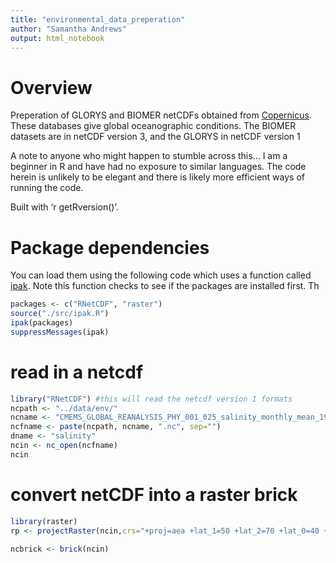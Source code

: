 ```yaml
---
title: "environmental_data_preperation"
author: "Samantha Andrews"
output: html_notebook
---
```


# Overview
Preperation of GLORYS and BIOMER netCDFs obtained from [Copernicus](www.marine.copernicus.eu/services-portfolio/access-to-products/). These databases give global oceanographic conditions.
The BIOMER datasets are in netCDF version 3, and the GLORYS in netCDF version 1

A note to anyone who might happen to stumble across this... I am a beginner in R and have had no exposure to similar languages. The code herein is unlikely to be elegant and there is likely more efficient ways of running the code.

Built with 'r getRversion()'.

# Package dependencies
You can load them using the following code which uses a function called [ipak](https://gist.github.com/stevenworthington/3178163). 
Note this function checks to see if the packages are installed first.
Th
```r
packages <- c("RNetCDF", "raster")
source("./src/ipak.R")
ipak(packages)
suppressMessages(ipak)
```


# read in a netcdf
```r
library("RNetCDF") #this will read the netcdf version 1 formats 
ncpath <- "../data/env/"
ncname <- "CMEMS_GLOBAL_REANALYSIS_PHY_001_025_salinity_monthly_mean_1993-01.nclonlat.ncdepthtrim"  
ncfname <- paste(ncpath, ncname, ".nc", sep="")
dname <- "salinity"  
ncin <- nc_open(ncfname)
ncin
```
# convert netCDF into a raster brick

```r
library(raster)
rp <- projectRaster(ncin,crs="+proj=aea +lat_1=50 +lat_2=70 +lat_0=40 +lon_0=-96 +x_0=0 +y_0=0 +ellps=GRS80 +datum=NAD83 +units=m no_defs")
```

```r
ncbrick <- brick(ncin)
```

